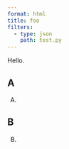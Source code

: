 ```yaml
---
format: html
title: foo
filters:
  - type: json
    path: test.py
---
```



::: callout-note

Hello.

:::

::: panel-tabset

## A

A.

## B

B.

:::